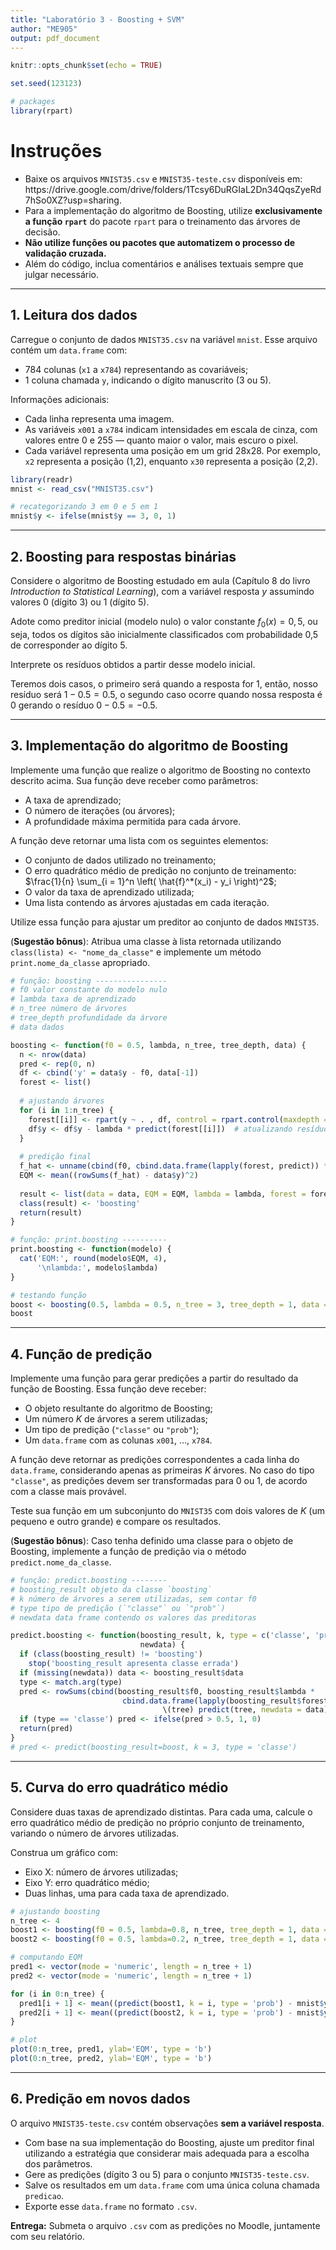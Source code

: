 ```yaml
---
title: "Laboratório 3 - Boosting + SVM"
author: "ME905"
output: pdf_document
---
```


```r
knitr::opts_chunk$set(echo = TRUE)

set.seed(123123)

# packages
library(rpart)
```

# Instruções

- Baixe os arquivos `MNIST35.csv` e `MNIST35-teste.csv` disponíveis em: https://drive.google.com/drive/folders/1Tcsy6DuRGIaL2Dn34QqsZyeRd7hSo0XZ?usp=sharing.
- Para a implementação do algoritmo de Boosting, utilize **exclusivamente a função `rpart`** do pacote `rpart` para o treinamento das árvores de decisão.
- **Não utilize funções ou pacotes que automatizem o processo de validação cruzada.**
- Além do código, inclua comentários e análises textuais sempre que julgar necessário.

---

## 1. Leitura dos dados

Carregue o conjunto de dados `MNIST35.csv` na variável `mnist`. Esse arquivo contém um `data.frame` com:

- 784 colunas (`x1` a `x784`) representando as covariáveis;
- 1 coluna chamada `y`, indicando o dígito manuscrito (3 ou 5).

Informações adicionais:

- Cada linha representa uma imagem.
- As variáveis `x001` a `x784` indicam intensidades em escala de cinza, com valores entre 0 e 255 — quanto maior o valor, mais escuro o pixel.
- Cada variável representa uma posição em um grid 28x28. Por exemplo, `x2` representa a posição (1,2), enquanto `x30` representa a posição (2,2).

```r
library(readr)
mnist <- read_csv("MNIST35.csv")

# recategorizando 3 em 0 e 5 em 1
mnist$y <- ifelse(mnist$y == 3, 0, 1)
```

---

## 2. Boosting para respostas binárias

Considere o algoritmo de Boosting estudado em aula (Capítulo 8 do livro *Introduction to Statistical Learning*), com a variável resposta $y$ assumindo valores 0 (dígito 3) ou 1 (dígito 5).

Adote como preditor inicial (modelo nulo) o valor constante $f_0(x) = 0{,}5$, ou seja, todos os dígitos são inicialmente classificados com probabilidade 0,5 de corresponder ao dígito 5.

Interprete os resíduos obtidos a partir desse modelo inicial.

Teremos dois casos, o primeiro será quando a resposta for $1$, então, nosso resíduo será $1 - 0.5 = 0.5$, o segundo caso ocorre quando nossa resposta é $0$ gerando o resíduo $0 - 0.5 = -0.5$.

---

## 3. Implementação do algoritmo de Boosting

Implemente uma função que realize o algoritmo de Boosting no contexto descrito acima. Sua função deve receber como parâmetros:

- A taxa de aprendizado;
- O número de iterações (ou árvores);
- A profundidade máxima permitida para cada árvore.

A função deve retornar uma lista com os seguintes elementos:

- O conjunto de dados utilizado no treinamento;
- O erro quadrático médio de predição no conjunto de treinamento:  
  $\frac{1}{n} \sum_{i = 1}^n \left( \hat{f}^*(x_i) - y_i \right)^2$;
- O valor da taxa de aprendizado utilizada;
- Uma lista contendo as árvores ajustadas em cada iteração.

Utilize essa função para ajustar um preditor ao conjunto de dados `MNIST35`.

(**Sugestão bônus**): Atribua uma classe à lista retornada utilizando `class(lista) <- "nome_da_classe"` e implemente um método `print.nome_da_classe` apropriado.

```r
# função: boosting ----------------
# f0 valor constante do modelo nulo
# lambda taxa de aprendizado
# n_tree número de árvores
# tree_depth profundidade da árvore
# data dados

boosting <- function(f0 = 0.5, lambda, n_tree, tree_depth, data) {
  n <- nrow(data)
  pred <- rep(0, n)
  df <- cbind('y' = data$y - f0, data[-1])
  forest <- list()
  
  # ajustando árvores
  for (i in 1:n_tree) {
    forest[[i]] <- rpart(y ~ . , df, control = rpart.control(maxdepth = tree_depth))
    df$y <- df$y - lambda * predict(forest[[i]])  # atualizando resíduo
  }
  
  # predição final
  f_hat <- unname(cbind(f0, cbind.data.frame(lapply(forest, predict)) * lambda))
  EQM <- mean((rowSums(f_hat) - data$y)^2)
  
  result <- list(data = data, EQM = EQM, lambda = lambda, forest = forest, f0 = f0)
  class(result) <- 'boosting'
  return(result)
}

# função: print.boosting ----------
print.boosting <- function(modelo) {
  cat('EQM:', round(modelo$EQM, 4),
      '\nlambda:', modelo$lambda)
}
```

```r
# testando função
boost <- boosting(0.5, lambda = 0.5, n_tree = 3, tree_depth = 1, data = mnist)
boost
```


---

## 4. Função de predição

Implemente uma função para gerar predições a partir do resultado da função de Boosting. Essa função deve receber:

- O objeto resultante do algoritmo de Boosting;
- Um número $K$ de árvores a serem utilizadas;
- Um tipo de predição (`"classe"` ou `"prob"`);
- Um `data.frame` com as colunas `x001`, ..., `x784`.

A função deve retornar as predições correspondentes a cada linha do `data.frame`, considerando apenas as primeiras $K$ árvores. No caso do tipo `"classe"`, as predições devem ser transformadas para 0 ou 1, de acordo com a classe mais provável.

Teste sua função em um subconjunto do `MNIST35` com dois valores de $K$ (um pequeno e outro grande) e compare os resultados.

(**Sugestão bônus**): Caso tenha definido uma classe para o objeto de Boosting, implemente a função de predição via o método `predict.nome_da_classe`.

```r
# função: predict.boosting --------
# boosting_result objeto da classe `boosting`
# k número de árvores a serem utilizadas, sem contar f0
# type tipo de predição (`"classe"` ou `"prob"`)
# newdata data frame contendo os valores das preditoras

predict.boosting <- function(boosting_result, k, type = c('classe', 'prob'),
                             newdata) {
  if (class(boosting_result) != 'boosting')
    stop('boosting_result apresenta classe errada')
  if (missing(newdata)) data <- boosting_result$data
  type <- match.arg(type)
  pred <- rowSums(cbind(boosting_result$f0, boosting_result$lambda *
                         cbind.data.frame(lapply(boosting_result$forest[1:k],
                                  \(tree) predict(tree, newdata = data)))))
  if (type == 'classe') pred <- ifelse(pred > 0.5, 1, 0)
  return(pred)
}
# pred <- predict(boosting_result=boost, k = 3, type = 'classe')
```


---

## 5. Curva do erro quadrático médio

Considere duas taxas de aprendizado distintas. Para cada uma, calcule o erro quadrático médio de predição no próprio conjunto de treinamento, variando o número de árvores utilizadas.

Construa um gráfico com:

- Eixo X: número de árvores utilizadas;
- Eixo Y: erro quadrático médio;
- Duas linhas, uma para cada taxa de aprendizado.

```r
# ajustando boosting
n_tree <- 4
boost1 <- boosting(f0 = 0.5, lambda=0.8, n_tree, tree_depth = 1, data = mnist)
boost2 <- boosting(f0 = 0.5, lambda=0.2, n_tree, tree_depth = 1, data = mnist)

# computando EQM
pred1 <- vector(mode = 'numeric', length = n_tree + 1)
pred2 <- vector(mode = 'numeric', length = n_tree + 1)

for (i in 0:n_tree) {
  pred1[i + 1] <- mean((predict(boost1, k = i, type = 'prob') - mnist$y)^2)
  pred2[i + 1] <- mean((predict(boost2, k = i, type = 'prob') - mnist$y)^2)
}

# plot
plot(0:n_tree, pred1, ylab='EQM', type = 'b')
plot(0:n_tree, pred2, ylab='EQM', type = 'b')
```


---

## 6. Predição em novos dados

O arquivo `MNIST35-teste.csv` contém observações **sem a variável resposta**.

- Com base na sua implementação do Boosting, ajuste um preditor final utilizando a estratégia que considerar mais adequada para a escolha dos parâmetros.
- Gere as predições (dígito 3 ou 5) para o conjunto `MNIST35-teste.csv`.
- Salve os resultados em um `data.frame` com uma única coluna chamada `predicao`.
- Exporte esse `data.frame` no formato `.csv`.

**Entrega:** Submeta o arquivo `.csv` com as predições no Moodle, juntamente com seu relatório.
